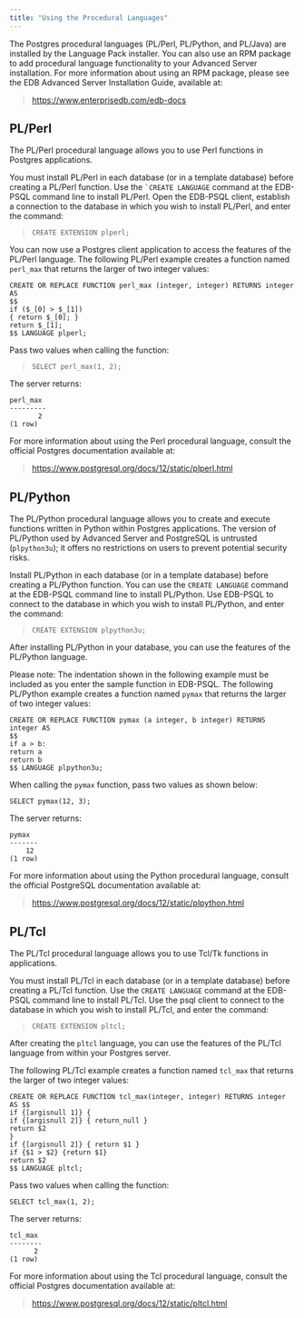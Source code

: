 ```yaml
---
title: "Using the Procedural Languages"
---
```


<div id="using_the_procedural_langauges" class="registered_link"></div>

The Postgres procedural languages (PL/Perl, PL/Python, and PL/Java) are installed by the Language Pack installer. You can also use an RPM package to add procedural language functionality to your Advanced Server installation. For more information about using an RPM package, please see the EDB Advanced Server Installation Guide, available at:

> <https://www.enterprisedb.com/edb-docs>

## PL/Perl

The PL/Perl procedural language allows you to use Perl functions in Postgres applications.

You must install PL/Perl in each database (or in a template database) before creating a PL/Perl function. Use the `` `CREATE LANGUAGE `` command at the EDB-PSQL command line to install PL/Perl. Open the EDB-PSQL client, establish a connection to the database in which you wish to install PL/Perl, and enter the command:

> `CREATE EXTENSION plperl;`

You can now use a Postgres client application to access the features of the PL/Perl language. The following PL/Perl example creates a function named `perl_max` that returns the larger of two integer values:

```
CREATE OR REPLACE FUNCTION perl_max (integer, integer) RETURNS integer
AS
$$
if ($_[0] > $_[1])
{ return $_[0]; }
return $_[1];
$$ LANGUAGE plperl;
```

Pass two values when calling the function:

> `SELECT perl_max(1, 2);`

The server returns:

```
perl_max
---------
       2
(1 row)
```

For more information about using the Perl procedural language, consult the official Postgres documentation available at:

> <https://www.postgresql.org/docs/12/static/plperl.html>

## PL/Python

The PL/Python procedural language allows you to create and execute functions written in Python within Postgres applications. The version of PL/Python used by Advanced Server and PostgreSQL is untrusted (`plpython3u`); it offers no restrictions on users to prevent potential security risks.

Install PL/Python in each database (or in a template database) before creating a PL/Python function. You can use the `CREATE LANGUAGE` command at the EDB-PSQL command line to install PL/Python. Use EDB-PSQL to connect to the database in which you wish to install PL/Python, and enter the command:

> `CREATE EXTENSION plpython3u;`

After installing PL/Python in your database, you can use the features of the PL/Python language.

Please note: The indentation shown in the following example must be included as you enter the sample function in EDB-PSQL. The following PL/Python example creates a function named `pymax` that returns the larger of two integer values:

```
CREATE OR REPLACE FUNCTION pymax (a integer, b integer) RETURNS
integer AS
$$
if a > b:
return a
return b
$$ LANGUAGE plpython3u;
```

When calling the `pymax` function, pass two values as shown below:

```
SELECT pymax(12, 3);
```

The server returns:

```
pymax
-------
    12
(1 row)
```

For more information about using the Python procedural language, consult the official PostgreSQL documentation available at:

> <https://www.postgresql.org/docs/12/static/plpython.html>

## PL/Tcl

The PL/Tcl procedural language allows you to use Tcl/Tk functions in applications.

You must install PL/Tcl in each database (or in a template database) before creating a PL/Tcl function. Use the `CREATE LANGUAGE` command at the EDB-PSQL command line to install PL/Tcl. Use the psql client to connect to the database in which you wish to install PL/Tcl, and enter the command:

> `CREATE EXTENSION pltcl;`

After creating the `pltcl` language, you can use the features of the PL/Tcl language from within your Postgres server.

The following PL/Tcl example creates a function named `tcl_max` that returns the larger of two integer values:

```
CREATE OR REPLACE FUNCTION tcl_max(integer, integer) RETURNS integer
AS $$
if {[argisnull 1]} {
if {[argisnull 2]} { return_null }
return $2
}
if {[argisnull 2]} { return $1 }
if {$1 > $2} {return $1}
return $2
$$ LANGUAGE pltcl;
```

Pass two values when calling the function:

```
SELECT tcl_max(1, 2);
```

The server returns:

```
tcl_max
--------
      2
(1 row)
```

For more information about using the Tcl procedural language, consult the official Postgres documentation available at:

> <https://www.postgresql.org/docs/12/static/pltcl.html>
